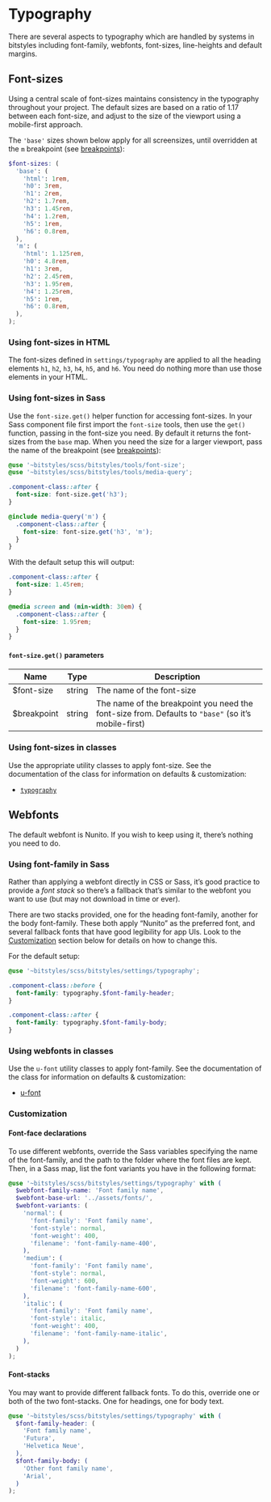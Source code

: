 
<Meta title="Design Tokens/Typography" />

# Typography

There are several aspects to typography which are handled by systems in bitstyles including font-family, webfonts, font-sizes, line-heights and default margins.

## Font-sizes

Using a central scale of font-sizes maintains consistency in the typography throughout your project. The default sizes are based on a ratio of 1.17 between each font-size, and adjust to the size of the viewport using a mobile-first approach.

The `'base'` sizes shown below apply for all screensizes, until overridden at the `m` breakpoint (see [breakpoints](/docs/design-tokens-breakpoints--page)):

```scss
$font-sizes: (
  'base': (
    'html': 1rem,
    'h0': 3rem,
    'h1': 2rem,
    'h2': 1.7rem,
    'h3': 1.45rem,
    'h4': 1.2rem,
    'h5': 1rem,
    'h6': 0.8rem,
  ),
  'm': (
    'html': 1.125rem,
    'h0': 4.8rem,
    'h1': 3rem,
    'h2': 2.45rem,
    'h3': 1.95rem,
    'h4': 1.25rem,
    'h5': 1rem,
    'h6': 0.8rem,
  ),
);
```

### Using font-sizes in HTML

The font-sizes defined in `settings/typography` are applied to all the heading elements `h1`, `h2`, `h3`, `h4`, `h5`, and `h6`. You need do nothing more than use those elements in your HTML.

### Using font-sizes in Sass

Use the `font-size.get()` helper function for accessing font-sizes. In your Sass component file first import the `font-size` tools, then use the `get()` function, passing in the font-size you need. By default it returns the font-sizes from the `base` map. When you need the size for a larger viewport, pass the name of the breakpoint (see [breakpoints](/docs/design-tokens-breakpoints--page)):

```scss
@use '~bitstyles/scss/bitstyles/tools/font-size';
@use '~bitstyles/scss/bitstyles/tools/media-query';

.component-class::after {
  font-size: font-size.get('h3');
}

@include media-query('m') {
  .component-class::after {
    font-size: font-size.get('h3', 'm');
  }
}
```

With the default setup this will output:

```css
.component-class::after {
  font-size: 1.45rem;
}

@media screen and (min-width: 30em) {
  .component-class::after {
    font-size: 1.95rem;
  }
}
```

#### `font-size.get()` parameters

| Name        | Type   | Description                                                                                         |
| ----------- | ------ | --------------------------------------------------------------------------------------------------- |
| $font-size  | string | The name of the font-size                                                                           |
| $breakpoint | string | The name of the breakpoint you need the font-size from. Defaults to `"base"` (so it’s mobile-first) |

### Using font-sizes in classes

Use the appropriate utility classes to apply font-size. See the documentation of the class for information on defaults & customization:

- [`typography`](/docs/utilities-typography--typography)

## Webfonts

The default webfont is Nunito. If you wish to keep using it, there’s nothing you need to do.

### Using font-family in Sass

Rather than applying a webfont directly in CSS or Sass, it’s good practice to provide a _font stack_ so there’s a fallback that’s similar to the webfont you want to use (but may not download in time or ever).

There are two stacks provided, one for the heading font-family, another for the body font-family. These both apply “Nunito” as the preferred font, and several fallback fonts that have good legibility for app UIs. Look to the [Customization](#customization) section below for details on how to change this.

For the default setup:

```scss
@use '~bitstyles/scss/bitstyles/settings/typography';

.component-class::before {
  font-family: typography.$font-family-header;
}

.component-class::after {
  font-family: typography.$font-family-body;
}
```

### Using webfonts in classes

Use the `u-font` utility classes to apply font-family. See the documentation of the class for information on defaults & customization:

- [u-font](/docs/utilities-font--font-header)

### Customization

#### Font-face declarations

To use different webfonts, override the Sass variables specifying the name of the font-family, and the path to the folder where the font files are kept. Then, in a Sass map, list the font variants you have in the following format:

```scss
@use '~bitstyles/scss/bitstyles/settings/typography' with (
  $webfont-family-name: 'Font family name',
  $webfont-base-url: '../assets/fonts/',
  $webfont-variants: (
    'normal': (
      'font-family': 'Font family name',
      'font-style': normal,
      'font-weight': 400,
      'filename': 'font-family-name-400',
    ),
    'medium': (
      'font-family': 'Font family name',
      'font-style': normal,
      'font-weight': 600,
      'filename': 'font-family-name-600',
    ),
    'italic': (
      'font-family': 'Font family name',
      'font-style': italic,
      'font-weight': 400,
      'filename': 'font-family-name-italic',
    ),
  )
);
```

#### Font-stacks

You may want to provide different fallback fonts. To do this, override one or both of the two font-stacks. One for headings, one for body text.

```scss
@use '~bitstyles/scss/bitstyles/settings/typography' with (
  $font-family-header: (
    'Font family name',
    'Futura',
    'Helvetica Neue',
  ),
  $font-family-body: (
    'Other font family name',
    'Arial',
  )
);
```
